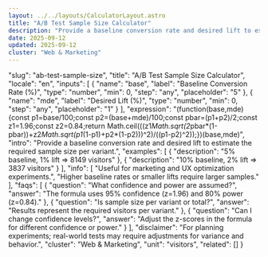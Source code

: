 ```yaml
---
layout: ../../layouts/CalculatorLayout.astro
title: "A/B Test Sample Size Calculator"
description: "Provide a baseline conversion rate and desired lift to estimate the required sample size per variant."
date: 2025-09-12
updated: 2025-09-12
cluster: "Web & Marketing"
---
```


  "slug": "ab-test-sample-size",
  "title": "A/B Test Sample Size Calculator",
  "locale": "en",
  "inputs": [
    {
      "name": "base",
      "label": "Baseline Conversion Rate (%)",
      "type": "number",
      "min": 0,
      "step": "any",
      "placeholder": "5"
    },
    {
      "name": "mde",
      "label": "Desired Lift (%)",
      "type": "number",
      "min": 0,
      "step": "any",
      "placeholder": "1"
    }
  ],
  "expression": "(function(base,mde){const p1=base/100;const p2=(base+mde)/100;const pbar=(p1+p2)/2;const z1=1.96;const z2=0.84;return Math.ceil(((z1*Math.sqrt(2*pbar*(1-pbar))+z2*Math.sqrt(p1*(1-p1)+p2*(1-p2)))^2)/((p1-p2)^2));})(base,mde)",
  "intro": "Provide a baseline conversion rate and desired lift to estimate the required sample size per variant.",
  "examples": [
    {
      "description": "5% baseline, 1% lift ⇒ 8149 visitors"
    },
    {
      "description": "10% baseline, 2% lift ⇒ 3837 visitors"
    }
  ],
  "info": [
    "Useful for marketing and UX optimization experiments.",
    "Higher baseline rates or smaller lifts require larger samples."
  ],
  "faqs": [
    {
      "question": "What confidence and power are assumed?",
      "answer": "The formula uses 95% confidence (z=1.96) and 80% power (z=0.84)."
    },
    {
      "question": "Is sample size per variant or total?",
      "answer": "Results represent the required visitors per variant."
    },
    {
      "question": "Can I change confidence levels?",
      "answer": "Adjust the z-scores in the formula for different confidence or power."
    }
  ],
  "disclaimer": "For planning experiments; real-world tests may require adjustments for variance and behavior.",
  "cluster": "Web & Marketing",
  "unit": "visitors",
  "related": []
}

<Calculator schema={schema} />
